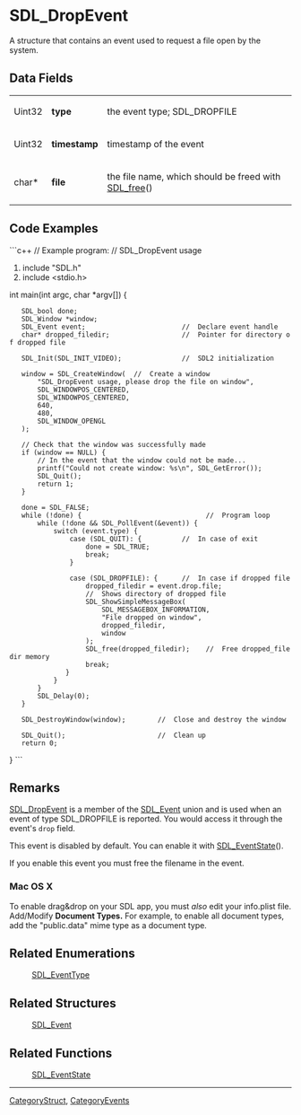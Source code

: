 <!-- pragma section-numbers off -->
<!-- pragma camelcase off -->

= SDL_DropEvent =
A structure that contains an event used to request a file open by the system.


== Data Fields ==
{|
|Uint32
|'''type'''
|the event type; SDL_DROPFILE
|-
|Uint32
|'''timestamp'''
|timestamp of the event
|-
|char*
|'''file'''
|the file name, which should be freed with [[SDL_free]]()
|}

== Code Examples ==
```c++
// Example program:
// SDL_DropEvent usage

#include "SDL.h"
#include <stdio.h>

int main(int argc, char *argv[]) {
    SDL_bool done;
    SDL_Window *window;
    SDL_Event event;                        //  Declare event handle
    char* dropped_filedir;                  //  Pointer for directory of dropped file

    SDL_Init(SDL_INIT_VIDEO);               //  SDL2 initialization

    window = SDL_CreateWindow(  //  Create a window
        "SDL_DropEvent usage, please drop the file on window",
        SDL_WINDOWPOS_CENTERED,
        SDL_WINDOWPOS_CENTERED,
        640,
        480,
        SDL_WINDOW_OPENGL
    );

    // Check that the window was successfully made
    if (window == NULL) {
        // In the event that the window could not be made...
        printf("Could not create window: %s\n", SDL_GetError());
        SDL_Quit();
        return 1;
    }

    done = SDL_FALSE;
    while (!done) {                               //  Program loop
        while (!done && SDL_PollEvent(&event)) {
            switch (event.type) {
                case (SDL_QUIT): {          //  In case of exit
                    done = SDL_TRUE;
                    break;
                }

                case (SDL_DROPFILE): {      //  In case if dropped file
                    dropped_filedir = event.drop.file;
                    //  Shows directory of dropped file
                    SDL_ShowSimpleMessageBox(
                        SDL_MESSAGEBOX_INFORMATION,
                        "File dropped on window",
                        dropped_filedir,
                        window
                    );
                    SDL_free(dropped_filedir);    //  Free dropped_filedir memory
                    break;
               }
            }
        }
        SDL_Delay(0);
    }

    SDL_DestroyWindow(window);        //  Close and destroy the window

    SDL_Quit();                       //  Clean up
    return 0;
}
```

== Remarks ==
[[SDL_DropEvent]] is a member of the [[SDL_Event]] union and is used when an event of type SDL_DROPFILE is reported. You would access it through the event's <code>drop</code> field.

This event is disabled by default.  You can enable it with [[SDL_EventState]]().  

If you enable this event you must free the filename in the event.

=== Mac OS X ===
To enable drag&drop on your SDL app, you must ''also'' edit your info.plist file. Add/Modify '''Document Types.''' For example, to enable all document types, add the "public.data" mime type as a document type.

== Related Enumerations ==
:[[SDL_EventType]]

== Related Structures ==
:[[SDL_Event]]

== Related Functions ==
:[[SDL_EventState]]

----
[[CategoryStruct]], [[CategoryEvents]]
